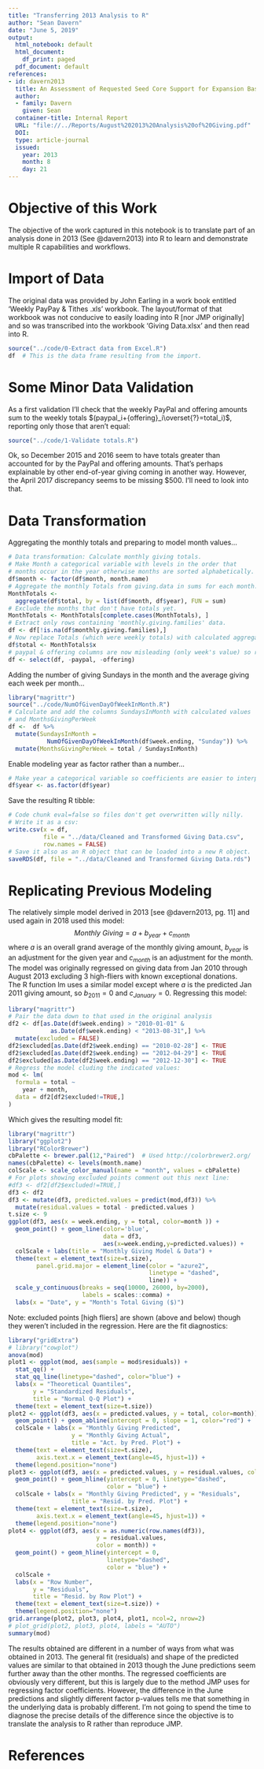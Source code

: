 ```yaml
---
title: "Transferring 2013 Analysis to R"
author: "Sean Davern"
date: "June 5, 2019"
output:
  html_notebook: default
  html_document:
    df_print: paged
  pdf_document: default
references:
- id: davern2013
  title: An Assessment of Requested Seed Core Support for Expansion Based on Analysis of Giving
  author:
  - family: Davern
    given: Sean
  container-title: Internal Report
  URL: "file://../Reports/August%202013%20Analysis%20of%20Giving.pdf"
  DOI: 
  type: article-journal
  issued:
    year: 2013
    month: 8
    day: 21
---
```

# Objective of this Work
The objective of the work captured in this notebook is to translate part of an analysis done in 2013 (See @davern2013) into R to learn and demonstrate multiple R capabilities and workflows.

# Import of Data
The original data was provided by John Earling in a work book entitled 'Weekly PayPay & Tithes .xls' workbook.  The layout/format of that workbook was not conducive to easily loading into R [nor JMP originally] and so was transcribed into the workbook 'Giving Data.xlsx' and then read into R.

```r
source("../code/0-Extract data from Excel.R")
df  # This is the data frame resulting from the import.
```
# Some Minor Data Validation
As a first validation I'll check that the weekly PayPal and offering amounts sum to the weekly totals $(paypal_i+{offering}_i\overset{?}=total_i)$, reporting only those that aren't equal:
```r
source("../code/1-Validate totals.R")
```
Ok, so December 2015 and 2016 seem to have totals greater than accounted for by the PayPal and offering amounts.  That's perhaps explainable by other end-of-year giving coming in another way.  However, the April 2017 discrepancy seems to be missing $500.  I'll need to look into that.

# Data Transformation

Aggregating the monthly totals and preparing to model month values...
```r
# Data transformation: Calculate monthly giving totals.
# Make Month a categorical variable with levels in the order that
# months occur in the year otherwise months are sorted alphabetically.
df$month <- factor(df$month, month.name)
# Aggregate the monthly Totals from giving.data in sums for each month.
MonthTotals <- 
  aggregate(df$total, by = list(df$month, df$year), FUN = sum)
# Exclude the months that don't have totals yet.
MonthTotals <- MonthTotals[complete.cases(MonthTotals), ]
# Extract only rows containing 'monthly.giving.families' data.
df <- df[!is.na(df$monthly.giving.families),]
# Now replace Totals (which were weekly totals) with calculated aggregates
df$total <- MonthTotals$x
# paypal & offering columns are now misleading (only week's value) so remove them.
df <- select(df, -paypal, -offering) 
```
Adding the number of giving Sundays in the month and the average giving each week per month...
```r
library("magrittr")
source("../code/NumOfGivenDayOfWeekInMonth.R")
# Calculate and add the columns SundaysInMonth with calculated values
# and MonthsGivingPerWeek
df <-  df %>%
  mutate(SundaysInMonth =
           NumOfGivenDayOfWeekInMonth(df$week.ending, "Sunday")) %>%
  mutate(MonthsGivingPerWeek = total / SundaysInMonth)
```
Enable modeling year as factor rather than a number...
```r
# Make year a categorical variable so coefficients are easier to interpret.
df$year <- as.factor(df$year)
```
Save the resulting R tibble:
```r
# Code chunk eval=false so files don't get overwritten willy nilly.
# Write it as a csv:
write.csv(x = df,
          file = "../data/Cleaned and Transformed Giving Data.csv",
          row.names = FALSE)
# Save it also as an R object that can be loaded into a new R object.
saveRDS(df, file = "../data/Cleaned and Transformed Giving Data.rds")
```

\newpage
# Replicating Previous Modeling
The relatively simple model derived in 2013 [see @davern2013, pg. 11] and used again in 2018 used this model:
$$\textit{Monthly Giving} = a+b_{year}+c_{month}$$
where $a$ is an overall grand average of the monthly giving amount, $b_{year}$ is an adjustment for the given year and $c_{month}$ is an adjustment for the month. The model was originally regressed on giving data from Jan 2010 through August 2013 excluding 3 high-fliers with known exceptional donations.  
The R function lm uses a similar model except where $a$ is the predicted Jan 2011 giving amount, so $b_{2011}=0$ and $c_{January}=0$.  Regressing this model:

```r
library("magrittr")
# Pair the data down to that used in the original analysis
df2 <- df[as.Date(df$week.ending) > "2010-01-01" & 
            as.Date(df$week.ending) < "2013-08-31",] %>%
  mutate(excluded = FALSE)
df2$excluded[as.Date(df2$week.ending) == "2010-02-28"] <- TRUE
df2$excluded[as.Date(df2$week.ending) == "2012-04-29"] <- TRUE
df2$excluded[as.Date(df2$week.ending) == "2012-12-30"] <- TRUE
# Regress the model cluding the indicated values:
mod <- lm(
  formula = total ~
    year + month,
  data = df2[df2$excluded!=TRUE,]
)
```

Which gives the resulting model fit:

```r
library("magrittr")
library("ggplot2")
library("RColorBrewer")
cbPalette <- brewer.pal(12,"Paired")  # Used http://colorbrewer2.org/
names(cbPalette) <- levels(month.name)
colScale <- scale_color_manual(name = "month", values = cbPalette)
# For plots showing excluded points comment out this next line:
#df3 <- df2[df2$excluded!=TRUE,]
df3 <- df2
df3 <- mutate(df3, predicted.values = predict(mod,df3)) %>%
  mutate(residual.values = total - predicted.values )
t.size <- 9
ggplot(df3, aes(x = week.ending, y = total, color=month )) +
  geom_point() + geom_line(color='blue', 
                           data = df3, 
                           aes(x=week.ending,y=predicted.values)) +
  colScale + labs(title = "Monthly Giving Model & Data") + 
  theme(text = element_text(size=t.size),
        panel.grid.major = element_line(color = "azure2",
                                        linetype = "dashed",
                                        line)) +
  scale_y_continuous(breaks = seq(10000, 26000, by=2000),
                     labels = scales::comma) +
  labs(x = "Date", y = "Month's Total Giving ($)")
```

Note: excluded points [high fliers] are shown (above and below) though they weren't included in the regression.  Here are the fit diagnostics:

```r
library("gridExtra")
# library("cowplot")
anova(mod)
plot1 <- ggplot(mod, aes(sample = mod$residuals)) +
  stat_qq() + 
  stat_qq_line(linetype="dashed", color="blue") +
  labs(x = "Theoretical Quantiles",
       y = "Standardized Residuals",
       title = "Normal Q-Q Plot") +
  theme(text = element_text(size=t.size))
plot2 <- ggplot(df3, aes(x = predicted.values, y = total, color=month)) + 
  geom_point() + geom_abline(intercept = 0, slope = 1, color="red") +
  colScale + labs(x = "Monthly Giving Predicted", 
                  y = "Monthly Giving Actual",
                  title = "Act. by Pred. Plot") +
  theme(text = element_text(size=t.size), 
        axis.text.x = element_text(angle=45, hjust=1)) +
  theme(legend.position="none")
plot3 <- ggplot(df3, aes(x = predicted.values, y = residual.values, color = month)) +
  geom_point() + geom_hline(yintercept = 0, linetype="dashed", 
                            color = "blue") +
  colScale + labs(x = "Monthly Giving Predicted", y = "Residuals",
                  title = "Resid. by Pred. Plot") + 
  theme(text = element_text(size=t.size), 
        axis.text.x = element_text(angle=45, hjust=1)) +
  theme(legend.position="none")
plot4 <- ggplot(df3, aes(x = as.numeric(row.names(df3)), 
                         y = residual.values, 
                         color = month)) + 
  geom_point() + geom_hline(yintercept = 0, 
                            linetype="dashed", 
                            color = "blue") + 
  colScale +
  labs(x = "Row Number", 
       y = "Residuals",
       title = "Resid. by Row Plot") + 
  theme(text = element_text(size=t.size)) +
  theme(legend.position="none")
grid.arrange(plot2, plot3, plot4, plot1, ncol=2, nrow=2)
# plot_grid(plot2, plot3, plot4, labels = "AUTO")
summary(mod)
```
The results obtained are different in a number of ways from what was obtained in 2013.  The general fit (residuals) and shape of the predicted values are similar to that obtained in 2013 though the June predictions seem further away than the other months.  The regressed coefficients are obviously very different, but this is largely due to the method JMP uses for regressing factor coefficients.  However, the difference in the June predictions and slightly different factor p-values tells me that something in the underlying data is probably different.  I'm not going to spend the time to diagnose the precise details of the difference since the objective is to translate the analysis to R rather than reproduce JMP. 


# References